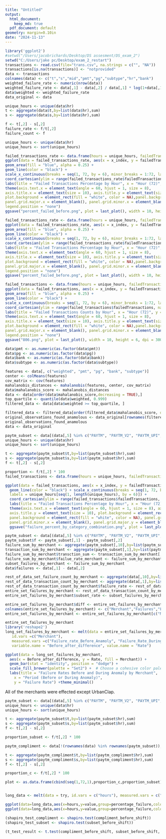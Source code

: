 ```yaml
---
title: "Untitled"
output:
  html_document:
    keep_md: true
  pdf_document: default
geometry: margin=0.10in
date: "2024-11-13"
---
```


```r
library('ggplot2')
#setwd("/Users/jacobrichards/Desktop/DS assesment/DS_exam_2")
setwd("C:/Users/jake pc/Desktop/exam_2_restart")
transactions <- read.csv(file="trans.csv", na.strings = c("", "NA"))
transactions[is.na(transactions)] <- "notprovided"
data <- transactions
colnames(data) <- c("t","s","mid","pmt","pg","subtype","hr","bank")
weighted_failure_rate <- numeric(nrow(data))
weighted_failure_rate <- data[,1] - data[,2] / data[,1] * log(1+data[,1])
data$weighted <- weighted_failure_rate
data_original <- data 
```


```r
unique_hours <- unique(data$hr)
t <- aggregate(data$t,by=list(data$hr),sum)
s <- aggregate(data$s,by=list(data$hr),sum)

f <- t[,2] - s[,2]
failure_rate <- f/t[,2]
failure_count <- f

unique_hours <- unique(data$hr)
unique_hours <- sort(unique_hours)
```


```r
failed_transactions_rate <- data.frame(hours = unique_hours, failedTransactions = failure_rate, x_index = seq(1, 72, by = 1))
ggplot(data = failed_transactions_rate, aes(x = x_index, y = failedTransactions)) + 
geom_area(fill = "blue", alpha = 0.25) + 
geom_line(color = "black") +  
scale_x_continuous(breaks = seq(1, 72, by = 6), minor_breaks = 1:72, labels = unique_hours[seq(1, length(unique_hours), by = 6)]) + 
coord_cartesian(ylim = range(failed_transactions_rate$failedTransactions, na.rm = TRUE)) +  
labs(title = "Failed Transactions Percentage by Hour", x = "Hour (72)", y = "Failed Transactions Per Hour") +
theme(axis.text.x = element_text(angle = 60, hjust = 1, size = 8), 
axis.title.x = element_text(size = 10), axis.title.y = element_text(size = 10),
plot.background = element_rect(fill = "white", color = NA),panel.background = element_rect(fill = "white", color = NA),
panel.grid.major.x = element_blank(), panel.grid.minor.x = element_blank(), panel.grid.major.y = element_blank(), 
legend.position = "none")
ggsave("percent_failed_before.png", plot = last_plot(), width = 10, height = 6, dpi = 300)
```

```r
failed_transactions_rate <- data.frame(hours = unique_hours, failedTransactions = failure_rate, x_index = seq(1, 72, by = 1))
ggplot(data = failed_transactions_rate, aes(x = x_index, y = failedTransactions)) + 
geom_area(fill = "blue", alpha = 0.25) + 
geom_line(color = "black") +  
scale_x_continuous(breaks = seq(1, 72, by = 6), minor_breaks = 1:72, labels = unique_hours[seq(1, length(unique_hours), by = 6)]) + 
coord_cartesian(ylim = range(failed_transactions_rate$failedTransactions, na.rm = TRUE)) +  
labs(title = "Failed Transactions Percentage by Hour", x = "Hour (72)", y = "Failed Transactions Per Hour") +
theme(axis.text.x = element_text(angle = 60, hjust = 1, size = 8), 
axis.title.x = element_text(size = 10), axis.title.y = element_text(size = 10),
plot.background = element_rect(fill = "white", color = NA),panel.background = element_rect(fill = "white", color = NA),
panel.grid.major.x = element_blank(), panel.grid.minor.x = element_blank(), panel.grid.major.y = element_blank(), 
legend.position = "none")
ggsave("percent_failed_before.png", plot = last_plot(), width = 10, height = 6, dpi = 300)
```




```r
failed_transactions <- data.frame(hours = unique_hours, failedTransactions = failure_count, x_index = seq(1, 72, by = 1))
ggplot(data = failed_transactions, aes(x = x_index, y = failedTransactions)) + 
geom_area(fill = "blue", alpha = 0.25) + 
geom_line(color = "black") +  
scale_x_continuous(breaks = seq(1, 72, by = 6), minor_breaks = 1:72, labels = unique_hours[seq(1, length(unique_hours), by = 6)]) + 
coord_cartesian(ylim = range(failed_transactions$failedTransactions, na.rm = TRUE)) +  
labs(title = "Failed Transactions Counts by Hour", x = "Hour (72)", y = "Failed Transactions Per Hour") +
theme(axis.text.x = element_text(angle = 60, hjust = 1, size = 8), 
axis.title.x = element_text(size = 10), axis.title.y = element_text(size = 10),
plot.background = element_rect(fill = "white", color = NA),panel.background = element_rect(fill = "white", color = NA),
panel.grid.major.x = element_blank(), panel.grid.minor.x = element_blank(), panel.grid.major.y = element_blank(), 
legend.position = "none")
ggsave("806.png", plot = last_plot(), width = 10, height = 6, dpi = 300)
```



```r
data$pmt <- as.numeric(as.factor(data$pmt))
data$pg <- as.numeric(as.factor(data$pg))
data$bank <- as.numeric(as.factor(data$bank))
data$subtype <- as.numeric(as.factor(data$subtype))

features <- data[, c("weighted", "pmt", "pg", "bank", "subtype")]
center <- colMeans(features)
cov_matrix <- cov(features)
mahalanobis_distances <- mahalanobis(features, center, cov_matrix)
data$mahalanobis_score <- mahalanobis_distances
data <- data[order(data$mahalanobis_score,decreasing = TRUE),]
top_quartile <- quantile(data$weighted, 0.999)
filtered_data <- data[data$weighted >= top_quartile, ]

filtered_data <- filtered_data[order(filtered_data$mahalanobis_score, decreasing = TRUE), ]
original_observations_found_anamolous <- data_original[rownames(filtered_data),]
original_observations_found_anamolous
data <- data_original
```




```r
paytm_subset <- data[(data[,5] %in% c("PAYTM", "PAYTM_V2", "PAYTM_UPI", "notprovided")) & (data[,6] %in% c("UPI_COLLECT")) & (data[,4] == "UPI"),]
unique_hours <- unique(data$hr)
unique_hours <- sort(unique_hours)

t <- aggregate(paytm_subset$t,by=list(paytm_subset$hr),sum)
s <- aggregate(paytm_subset$s,by=list(paytm_subset$hr),sum)
f <- t[,2] - s[,2]

proportion <- f/t[,2] * 100
failed_transactions <- data.frame(hours = unique_hours, failedTransactions = proportion, x_index = seq(1, 72, by = 1))

ggplot(data = failed_transactions, aes(x = x_index, y = failedTransactions)) + geom_area(fill = "blue", alpha = 0.25) + 
  geom_line(color = "black") + scale_x_continuous(breaks = seq(1, 72, by = 6), minor_breaks = 1:72, 
  labels = unique_hours[seq(1, length(unique_hours), by = 6)]) + 
  coord_cartesian(ylim = range(failed_transactions$failedTransactions, na.rm = TRUE)) +  
  labs(title = "Failed Transactions Percentage by Hour", x = "Hour (72)", y = "Failed Transactions Per Hour") +
  theme(axis.text.x = element_text(angle = 60, hjust = 1, size = 8), axis.title.x = element_text(size = 10),
  axis.title.y = element_text(size = 10), plot.background = element_rect(fill = "white", color = NA),
  panel.background = element_rect(fill = "white", color = NA), panel.grid.major.x = element_blank(),  
  panel.grid.minor.x = element_blank(), panel.grid.major.y = element_blank(), legend.position = "none")
  ggsave("failure_percent_by_category_combination.png", plot = last_plot(), width = 10, height = 6, dpi = 300)
```






```r
paytm_subset <- data[(data[,5] %in% c("PAYTM", "PAYTM_V2", "PAYTM_UPI", "notprovided")) & (data[,6] %in% c("UPI_COLLECT")) & (data[,4] == "UPI"),]
paytm_subset$f <- paytm_subset[,1] - paytm_subset[,2]
failure_sum_by_merchant <- aggregate(paytm_subset[,10],by=list(paytm_subset$mid),sum)
transaction_sum_by_merchant <- aggregate(paytm_subset[,1],by=list(paytm_subset$mid),sum)
failure_sum_by_merchant$transction_sum <- transaction_sum_by_merchant[,2]
failure_sum_by_merchant$failue_rate_merchant <- failure_sum_by_merchant[,2]/failure_sum_by_merchant[,3]
subset_failures_by_merchant <- failure_sum_by_merchant
data$failures <- data[,1] - data[,2]

rest_of_data_set_failure_count_by_merchant <- aggregate(data[,10],by=list(data$mid),sum)
rest_of_data_transaction_count_by_merchant <- aggregate(data[,1],by=list(data$mid),sum)
rest_of_data_transaction_count_by_merchant$failure_rate <- rest_of_data_set_failure_count_by_merchant[,2]/rest_of_data_transaction_count_by_merchant[,2]
entire_set_failures_by_merchant <- rest_of_data_transaction_count_by_merchant
entire_set_failures_by_merchant$subset_rate <- subset_failures_by_merchant[,4]

entire_set_failures_by_merchant$diff <- entire_set_failures_by_merchant[,4] - entire_set_failures_by_merchant[,3]
colnames(entire_set_failures_by_merchant) <- c("Merchant","Failures","Failure_rate_Before_Anamoly","Failure_Rate_During_Anamoly", "Difference_between_Failure_Rate")
entire_set_failures_by_merchant <- entire_set_failures_by_merchant[c("Merchant","Failure_rate_Before_Anamoly","Failure_Rate_During_Anamoly","Difference_between_Failure_Rate")]

entire_set_failures_by_merchant
library('reshape2')
long_set_failures_by_merchant <- melt(data = entire_set_failures_by_merchant, 
   id.vars =c("Merchant"),
   measured.vars =c("Failure_rate_Before_Anamoly", "Failure_Rate_During_Anamoly","Difference_between_Failure_Rate"),
   variable.name = "Before_after_difference", value.name = "Rate")

ggplot(data = long_set_failures_by_merchant, 
  aes(x = Before_after_difference, y = Rate, fill = Merchant)) +
  geom_bar(stat = "identity", position = "dodge") +
  scale_fill_brewer(palette = "Set2") +  # Choose a cohesive color palette
  labs(title = "Failure Rates Before and During Anomaly by Merchant",
    x = "Period (Before or During Anomaly)",
    y = "Failure Rate") +theme_minimal()
```


All of the merchants were effected except UrbanClap. 


```r
paytm_subset <- data[(data[,5] %in% c("PAYTM", "PAYTM_V2", "PAYTM_UPI", "notprovided")) & (data[,6] %in% c("UPI_COLLECT")) & (data[,4] == "UPI"),]
unique_hours <- unique(data$hr)
unique_hours <- sort(unique_hours)

t <- aggregate(paytm_subset$t,by=list(paytm_subset$hr),sum)
s <- aggregate(paytm_subset$s,by=list(paytm_subset$hr),sum)
f <- t[,2] - s[,2]

proportion_subset <- f/t[,2] * 100
```

```r
paytm_compliment <- data[!(rownames(data) %in% rownames(paytm_subset)), ]

t <- aggregate(paytm_compliment$t,by=list(paytm_compliment$hr),sum)
s <- aggregate(paytm_compliment$s,by=list(paytm_compliment$hr),sum)
f <- t[,2] - s[,2]

proportion_c <- f/t[,2] * 100
```

```r

plot <- as.data.frame(cbind(seq(1,72,1),proportion_c,proportion_subset))


long_data <- melt(data = try, id.vars = c("hours"), measured.vars = c("proportion_c", "proportion_subset"), variable.name = "percentage_failure")

ggplot(data=long_data,aes(x=hours,y=value,group=percentage_failure,color=percentage_failure)) + geom_smooth() + labs(title="smoothed failure percentage curve") 
ggplot(data=long_data,aes(x=hours,y=value,group=percentage_failure,color=percentage_failure)) + geom_line() + labs(title="failure percentage line")
```


```r


(shapiro_test_compliment <- shapiro.test(compliment_before_shift))
(shapiro_test_subset <- shapiro.test(subset_before_shift))

(t_test_result <- t.test(compliment_before_shift, subset_before_shift, paired = TRUE, alternative = "two.sided"))
```




